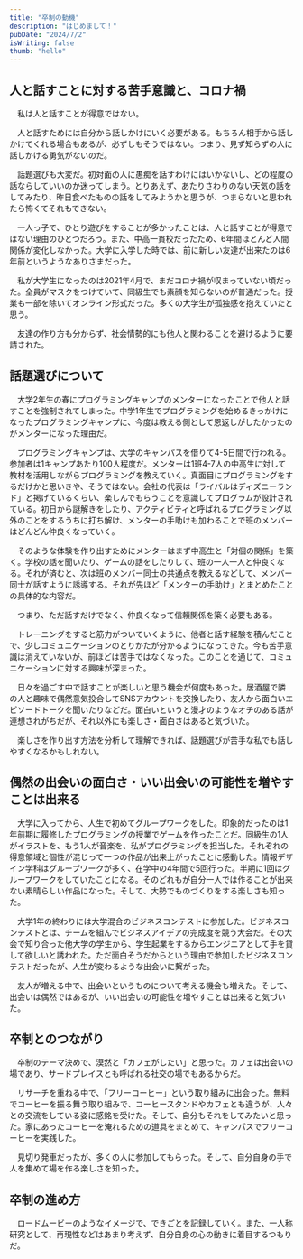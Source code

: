 ```yaml
---
title: "卒制の動機"
description: "はじめまして！"
pubDate: "2024/7/2"
isWriting: false
thumb: "hello"
---
```


## 人と話すことに対する苦手意識と、コロナ禍

　私は人と話すことが得意ではない。

　人と話すためには自分から話しかけにいく必要がある。もちろん相手から話しかけてくれる場合もあるが、必ずしもそうではない。つまり、見ず知らずの人に話しかける勇気がないのだ。

　話題選びも大変だ。初対面の人に愚痴を話すわけにはいかないし、どの程度の話ならしていいのか迷ってしまう。とりあえず、あたりさわりのない天気の話をしてみたり、昨日食べたものの話をしてみようかと思うが、つまらないと思われたら怖くてそれもできない。

　一人っ子で、ひとり遊びをすることが多かったことは、人と話すことが得意ではない理由のひとつだろう。また、中高一貫校だったため、6年間ほとんど人間関係が変化しなかった。大学に入学した時では、前に新しい友達が出来たのは6年前というようなありさまだった。

　私が大学生になったのは2021年4月で、まだコロナ禍が収まっていない頃だった。全員がマスクをつけていて、同級生でも素顔を知らないのが普通だった。授業も一部を除いてオンライン形式だった。多くの大学生が孤独感を抱えていたと思う。

　友達の作り方も分からず、社会情勢的にも他人と関わることを避けるように要請された。

## 話題選びについて

　大学2年生の春にプログラミングキャンプのメンターになったことで他人と話すことを強制されてしまった。中学1年生でプログラミングを始めるきっかけになったプログラミングキャンプに、今度は教える側として恩返しがしたかったのがメンターになった理由だ。

　プログラミングキャンプは、大学のキャンパスを借りて4-5日間で行われる。参加者は1キャンプあたり100人程度だ。メンターは1班4-7人の中高生に対して教材を活用しながらプログラミングを教えていく。真面目にプログラミングをするだけかと思いきや、そうではない。会社の代表は「ライバルはディズニーランド」と掲げているくらい、楽しんでもらうことを意識してプログラムが設計されている。初日から謎解きをしたり、アクティビティと呼ばれるプログラミング以外のことをするうちに打ち解け、メンターの手助けも加わることで班のメンバーはどんどん仲良くなっていく。

　そのような体験を作り出すためにメンターはまず中高生と「対個の関係」を築く。学校の話を聞いたり、ゲームの話をしたりして、班の一人一人と仲良くなる。それが済むと、次は班のメンバー同士の共通点を教えるなどして、メンバー同士が話すように誘導する。それが先ほど「メンターの手助け」とまとめたことの具体的な内容だ。

　つまり、ただ話すだけでなく、仲良くなって信頼関係を築く必要もある。

　トレーニングをすると筋力がついていくように、他者と話す経験を積んだことで、少しコミュニケーションのとりかたが分かるようになってきた。今も苦手意識は消えていないが、前ほどは苦手ではなくなった。このことを通じて、コミュニケーションに対する興味が深まった。

　日々を過ごす中で話すことが楽しいと思う機会が何度もあった。居酒屋で隣の人と趣味で偶然意気投合してSNSアカウントを交換したり、友人から面白いエピソードトークを聞いたりなどだ。面白いというと漫才のようなオチのある話が連想されがちだが、それ以外にも楽しさ・面白さはあると気づいた。

　楽しさを作り出す方法を分析して理解できれば、話題選びが苦手な私でも話しやすくなるかもしれない。

## 偶然の出会いの面白さ・いい出会いの可能性を増やすことは出来る

　大学に入ってから、人生で初めてグループワークをした。印象的だったのは1年前期に履修したプログラミングの授業でゲームを作ったことだ。同級生の1人がイラストを、もう1人が音楽を、私がプログラミングを担当した。それぞれの得意領域と個性が混じって一つの作品が出来上がったことに感動した。情報デザイン学科はグループワークが多く、在学中の4年間で5回行った。半期に1回はグループワークをしていたことになる。そのどれもが自分一人では作ることが出来ない素晴らしい作品になった。そして、大勢でものづくりをする楽しさも知った。

　大学1年の終わりには大学混合のビジネスコンテストに参加した。ビジネスコンテストとは、チームを組んでビジネスアイデアの完成度を競う大会だ。その大会で知り合った他大学の学生から、学生起業をするからエンジニアとして手を貸して欲しいと誘われた。ただ面白そうだからという理由で参加したビジネスコンテストだったが、人生が変わるような出会いに繋がった。

　友人が増える中で、出会いというものについて考える機会も増えた。そして、出会いは偶然ではあるが、いい出会いの可能性を増やすことは出来ると気づいた。

## 卒制とのつながり
　卒制のテーマ決めで、漠然と「カフェがしたい」と思った。カフェは出会いの場であり、サードプレイスとも呼ばれる社交の場でもあるからだ。

　リサーチを重ねる中で、「フリーコーヒー」という取り組みに出会った。無料でコーヒーを振る舞う取り組みで、コーヒースタンドやカフェとも違うが、人々との交流をしている姿に感銘を受けた。そして、自分もそれをしてみたいと思った。家にあったコーヒーを淹れるための道具をまとめて、キャンパスでフリーコーヒーを実践した。

　見切り発車だったが、多くの人に参加してもらった。そして、自分自身の手で人を集めて場を作る楽しさを知った。

## 卒制の進め方
　ロードムービーのようなイメージで、できごとを記録していく。また、一人称研究として、再現性などはあまり考えず、自分自身の心の動きに着目するつもりだ。